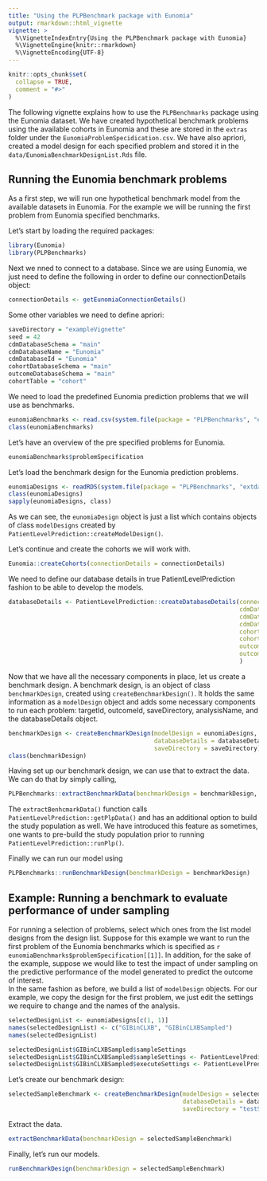 ```yaml
---
title: "Using the PLPBenchmark package with Eunomia"
output: rmarkdown::html_vignette
vignette: >
  %\VignetteIndexEntry{Using the PLPBenchmark package with Eunomia}
  %\VignetteEngine{knitr::rmarkdown}
  %\VignetteEncoding{UTF-8}
---
```


```r
knitr::opts_chunk$set(
  collapse = TRUE,
  comment = "#>"
)
```

The following vignette explains how to use the `PLPBenchmarks` package using the Eunomia dataset. We have created hypothetical benchmark problems using the available cohorts in Eunomia and these are stored in the `extras` folder under the `EunomiaProblemSpecidication.csv`. We have also apriori, created a model design for each specified problem and stored it in the `data/EunomiaBenchmarkDesignList.Rds` file.

## Running the Eunomia benchmark problems 

As a first step, we will run one hypothetical benchmark model from the available datasets in Eunomia. For the example we will be running the first problem from Eunomia specified benchmarks.

Let's start by loading the required packages:

```r
library(Eunomia)
library(PLPBenchmarks)
```

Next we nned to connect to a database. Since we are using Eunomia, we just need to define the following in order to define our connectionDetails object:

```r
connectionDetails <- getEunomiaConnectionDetails()
```

Some other variables we need to define apriori:

```r
saveDirectory = "exampleVignette"
seed = 42
cdmDatabaseSchema = "main"
cdmDatabaseName = "Eunomia"
cdmDatabaseId = "Eunomia"
cohortDatabaseSchema = "main"
outcomeDatabaseSchema = "main"
cohortTable = "cohort"
```

We need to load the predefined Eunomia prediction problems that we will use as benchmarks.

```r
eunomiaBenchmarks <- read.csv(system.file(package = "PLPBenchmarks", "extdata", "EunomiaProblemSpecification.csv")) 
class(eunomiaBenchmarks)
```

Let's have an overview of the pre specified problems for Eunomia.

```r
eunomiaBenchmarks$problemSpecification
```

Let's load the benchmark design for the Eunomia prediction problems.

```r
eunomiaDesigns <- readRDS(system.file(package = "PLPBenchmarks", "extdata", "EunomiaBenchmarkDesignList.Rds"))
class(eunomiaDesigns)
sapply(eunomiaDesigns, class)
```

As we can see, the `eunomiaDesign` object is just a list which contains objects of class `modelDesigns` created by `PatientLevelPrediction::createModelDesign()`.

Let's continue and create the cohorts we will work with.  

```r
Eunomia::createCohorts(connectionDetails = connectionDetails)
```

We need to define our database details in true PatientLevelPrediction fashion to be able to develop the models. 

```r
databaseDetails <- PatientLevelPrediction::createDatabaseDetails(connectionDetails = connectionDetails, 
                                                                 cdmDatabaseSchema = cdmDatabaseSchema,
                                                                 cdmDatabaseName = cdmDatabaseName,
                                                                 cdmDatabaseId = cdmDatabaseId, 
                                                                 cohortDatabaseSchema = cohortDatabaseSchema,
                                                                 cohortTable = cohortTable,
                                                                 outcomeDatabaseSchema = outcomeDatabaseSchema,
                                                                 outcomeTable = cohortTable, 
                                                                 )
```

Now that we have all the necessary components in place, let us create a benchmark design. A benchmark design, is an object of class `benchmarkDesign`, created using `createBenchmarkDesign()`. It holds the same information as a `modelDesign` object and adds some necessary components to run each problem: targetId, outcomeId, saveDirectory, analysisName, and the databaseDetails object. 

```r
benchmarkDesign <- createBenchmarkDesign(modelDesign = eunomiaDesigns, 
                                         databaseDetails = databaseDetails,
                                         saveDirectory = saveDirectory)
class(benchmarkDesign)
```

Having set up our benchmark design, we can use that to extract the data. We can do that by simply calling, 

```r
PLPBenchmarks::extractBenchmarkData(benchmarkDesign = benchmarkDesign, createStudyPopulation = TRUE)
```

The `extractBenhcmarkData()` function calls `PatientLevelPrediction::getPlpData()` and has an additional option to build the study population as well. We have introduced this feature as sometimes, one wants to pre-build the study population prior to running `PatientLevelPrediction::runPlp()`.

Finally we can run our model using

```r
PLPBenchmarks::runBenchmarkDesign(benchmarkDesign = benchmarkDesign)
```

## Example: Running a benchmark to evaluate performance of under sampling

For running a selection of problems, select which ones from the list model designs from the design list. Suppose for this example we want to run the first problem of the Eunomia benchmarks which is specified as `r eunomiaBenchmarks$problemSpecification[[1]]`. In addition, for the sake of the example, suppose we would like to test the impact of under sampling on the predictive performance of the model generated to predict the outcome of interest.  
In the same fashion as before, we build a list of `modelDesign` objects. For our example, we copy the design for the first problem, we just edit the settings we require to change and the names of the analysis. 

```r
selectedDesignList <- eunomiaDesigns[c(1, 1)]
names(selectedDesignList) <- c("GIBinCLXB", "GIBinCLXBSampled")
names(selectedDesignList)

selectedDesignList$GIBinCLXBSampled$sampleSettings
selectedDesignList$GIBinCLXBSampled$sampleSettings <- PatientLevelPrediction::createSampleSettings(type = "underSample", numberOutcomestoNonOutcomes = 1, sampleSeed = 42)
selectedDesignList$GIBinCLXBSampled$executeSettings <- PatientLevelPrediction::createExecuteSettings(runSampleData = TRUE, runModelDevelopment = T, runCovariateSummary = T, runSplitData = T, runfeatureEngineering = F, runPreprocessData = T)
```

Let's create our benchmark design:

```r
selectedSampleBenchmark <- createBenchmarkDesign(modelDesign = selectedDesignList, 
                                                 databaseDetails = databaseDetails, 
                                                 saveDirectory = "testSelected")
```

Extract the data.  

```r
extractBenchmarkData(benchmarkDesign = selectedSampleBenchmark)
```

Finally, let's run our models. 

```r
runBenchmarkDesign(benchmarkDesign = selectedSampleBenchmark)
```